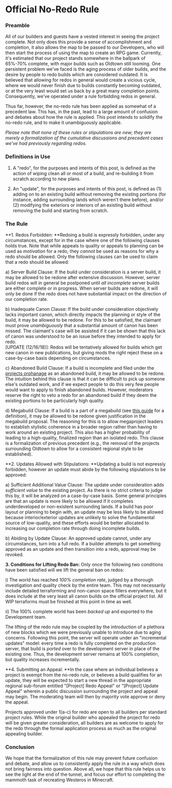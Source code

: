 # Official No-Redo Rule

### Preamble

All of our builders and guests have a vested interest in seeing the project complete. Not only does this provide a sense of accomplishment and completion, it also allows the map to be passed to our Developers, who will then start the process of using the map to create an RPG game. Currently, it's estimated that our project stands somewhere in the ballpark of 65%-70% complete, with major builds such as Oldtown still looming. One persistent problem we've faced is the aging process of older builds, and the desire by people to redo builds which are considered outdated. It is believed that allowing for redos in general would create a vicious cycle, where we would never finish due to builds constantly becoming outdated, or at the very least would set us back by a great many completion points. Consequently, we've operated under a rule forbidding redos in general.  
  
Thus far, however, the no-redo rule has been applied as somewhat of a precedent law. This has, in the past, lead to a large amount of confusion and debates about how the rule is applied. This post intends to solidify the no-redo rule, and to make it unambiguously applicable.  
  
_Please note that none of these rules or stipulations are new; they are merely a formalization of the cumulative discussions and precedent cases we've had previously regarding redos._

### Definitions in Use

1. A "redo", for the purposes and intents of this post, is defined as the action of wiping clean all or most of a build, and re-building it from scratch according to new plans.  
  
2. An "update", for the purposes and intents of this post, is defined as (1) adding on to an existing build without removing the existing portions (for instance, adding surrounding lands which weren't there before), and/or (2) modifying the exteriors or interiors of an existing build without removing the build and starting from scratch.

### The Rule

**1. Redos Forbidden: **Redoing a build is expressly forbidden, under any circumstances, except for in the case where one of the following clauses holds true. Note that while appeals to quality or appeals to planning can be used as _motivation_ for a redo, they _cannot_ be used as reasons for why a redo should be allowed. Only the following clauses can be used to claim that a redo should be allowed:  
  
a) Server Build Clause: If the build under consideration is a server build, it may be allowed to be redone after extensive discussion. However, server build redos will in general be postponed until _all incomplete_ server builds are either complete or in progress. When server builds are redone, it will only be done if the redo does not have substantial impact on the direction of our completion rate.  
  
b) Inadequate Canon Clause: If the build under consideration objectively lacks important canon, which directly impacts the planning or style of the build, it may be allowed to be redone. For this to be satisfied, the claimant must prove _unambiguously_ that a substantial amount of canon has been missed. The claimant's case will be assisted if it can be shown that this lack of canon was understood to be an issue before they intended to apply for redo.  
[UPDATE (12/16/18)]: Redos will be tentatively allowed for builds which get new canon in new publications, but giving mods the right reject these on a case-by-case basis depending on circumstances.  
  
c) Abandoned Build Clause: If a build is incomplete and filed under the [projects orphanage](https://westeroscraft.com/wiki/guides/projects-orphanage) as an abandoned build, it may be allowed to be redone. The intuition behind this clause is that it can be difficult to pick up someone else's outdated work, and if we expect people to do this very few people would want to apply to finish abandoned builds. However, moderators reserve the right to veto a redo for an abandoned build if they deem the existing portions to be particularly high quality.

d) Megabuild Clause: If a build is a part of a megabuild (see [this guide](https://forum.westeroscraft.com/threads/project-categories.3286/) for a definition), it may be allowed to be redone given justification in the megabuild proposal. The reasoning for this is to allow megaproject leaders to establish stylistic coherence in a broader region rather than having to work around an existing project. This also has a higher probability of leading to a high-quality, finalized region than an isolated redo. This clause is a formalization of previous precedent (e.g., the removal of the projects surrounding Oldtown to allow for a consistent regional style to be established).  
  
**2. Updates Allowed with Stipulations: **Updating a build is not expressly forbidden, however an update must abide by the following stipulations to be approved:  
  
a) Sufficient Additional Value Clause: The update under consideration adds _sufficient value_ to the existing project. As there is no strict criteria to judge this by, it will be analyzed on a case-by-case basis. Some general principles are that an update is more likely to be allowed if it completes underdeveloped or non-existent surrounding lands. If a build has poor layout or planning to begin with, an update may be less likely to be allowed because interior/exterior updates are unlikely to solve the fundamental source of low-quality, and these efforts would be better allocated to increasing our completion rate through doing incomplete builds.  
  
b) Abiding by Update Clause: An approved update cannot, under any circumstances, turn into a full redo. If a builder attempts to get something approved as an update and then transition into a redo, approval may be revoked.  
  
**3. Conditions for Lifting Redo Ban:** Only once the following two conditions have been satisfied will we lift the general ban on redos:  
  
i) The world has reached _100% completion rate_, judged by a thorough investigation and quality check by the entire team. This may not necessarily include detailed terraforming and non-canon space fillers everywhere, but it does include at the very least all canon builds on the official project list. All WIP terraforms must be finished at this point in time as well.  
  
ii) The 100% complete world has been _backed up_ and exported to the Development team.  
  
The lifting of the redo rule may be coupled by the introduction of a plethora of new blocks which we were previously unable to introduce due to aging concerns. Following this point, the server will operate under an "incremental updates" model: every time a redo is fully completed on the production server, that build is _ported_ over to the development server in place of the existing one. Thus, the development server remains at 100% completion, but quality increases incrementally.

**4. Submitting an Appeal: **In the case where an individual believes a project is exempt from the no-redo rule, or believes a build qualifies for an update, they will be expected to start a new thread in the appropriate regional sub-forum entitled "[Project] Redo Appeal" or "[Project] Update Appeal" wherein a public discussion surrounding the project and appeal may begin. The moderating team will then by majority vote approve or deny the appeal.

Projects approved under 1(a-c) for redo are open to all builders per standard project rules. While the original builder who appealed the project for redo will be given greater consideration, all builders are as welcome to apply for the redo through the formal application process as much as the original appealing builder.

### Conclusion

We hope that the formalization of this rule may prevent future confusion and debate, and allow us to consistently apply the rule in a way which does not bring fairness into question. Above all, we hope that this rule helps us to see the light at the end of the tunnel, and focus our effort to completing the mammoth task of recreating Westeros in Minecraft.